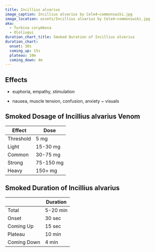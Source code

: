 ```yaml
---
title: Incillius alvarius
image_caption: Incillius alvarius by Cele4~commonswiki.jpg
image_location: assets/Incillius alvarius by Cele4~commonswiki.jpg
aka:
  - Turbina corymbosa
  - Ololiuqui
duration_chart_title: Smoked Duration of Incillius alvarius
duration_chart:
  onset: 30s
  coming_up: 15s
  plateau: 10m
  coming_down: 4m
---
```


## Effects
+ euphoria, empathy, stimulation
- nausea, muscle tension, confusion, anxiety
~ visuals

## Smoked Dosage of Incillius alvarius Venom
| Effect | Dose |
| --- | --- |
| Threshold | 5 mg |
| Light | 15-30 mg |
| Common | 30-75 mg |
| Strong | 75-150 mg |
| Heavy | 150+ mg |

## Smoked Duration of Incillius alvarius
|  | Duration |
| --- | --- |
| Total | 5-20 min |
| Onset | 30 sec |
| Coming Up | 15 sec |
| Plateau | 10 min |
| Coming Down | 4 min |





